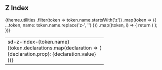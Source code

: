 
<Meta title="Packages/Tokens/Z-Index" />

## Z Index

<table>
  <tbody>
    {theme.utilities
      .filter(token => token.name.startsWith('z'))
      .map(token => ({ ...token, name: token.name.replace('z-', '') }))
      .map((token, i) => {
        return (
          <tr>
            <td>
              <div class="font-bold">sd-z-index-{token.name}</div>
              {token.declarations.map(declaration => (
                <div>
                  {declaration.prop}: {declaration.value}
                </div>
              ))}
            </td>
          </tr>
        );
      })}
  </tbody>
</table>

